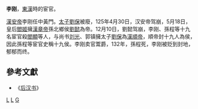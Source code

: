 {{Infobox_Person
| name =李剛
|image=
| caption=
|box_width=170px
|occupation= 宦官
| period = 2世紀
|birth_name=
| other_names = 
| Sex =男
|birth_date=
|birth_place=
|death_date= 
|death_place=
| nationality =[[東漢|東漢]]
| residence =
| party =
| religion =
| spouse = 
| relatives =
|education=
| past =中黃門、十九侯之一、枝江侯
| work =擁太子[[劉保|劉保]]為[[漢順帝|漢順帝]]
| award = 
}}
'''李刚'''，[[東漢|東漢]]時的宦官。

[[漢安帝|漢安帝]]李刚任中黃門。[[太子|太子]][[劉保|劉保]]被廢，125年4月30日，汉安帝驾崩，5月18日，皇后[[閻姬|閻姬]]擁[[漢章帝|漢章帝]]孫北鄉侯[[劉懿|劉懿]]為帝。12月10日，劉懿驾崩，李刚、孫程等十九名宦官殺[[閻顯|閻顯]]等人，与尚书[[劉光_(東漢)|刘光]]、郭镇擁太子[[劉保|劉保]]為[[漢順帝|漢順帝]]，順帝封十九人為侯，因此孫程等宦官史稱十九侯。李刚卖官鬻爵，132年，孫程死，李刚被贬到封地，郁郁而终。

==參考文獻==
*《[[后汉书|后汉书]]》
[[Category:漢朝宦官|L]]
[[Category:东汉列侯|L]]
[[Category:李姓|G]]